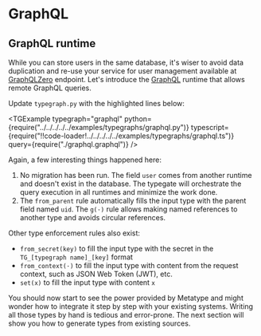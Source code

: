 
# GraphQL

## GraphQL runtime

While you can store users in the same database, it's wiser to avoid data duplication and re-use your service for user management available at [GraphQLZero](https://graphqlzero.almansi.me) endpoint. Let's introduce the [GraphQL](https://spec.graphql.org/October2021/) runtime that allows remote GraphQL queries.

Update `typegraph.py` with the highlighted lines below:

<TGExample
  typegraph="graphql"
  python={require("../../../../../examples/typegraphs/graphql.py")}
  typescript={require("!!code-loader!../../../../../examples/typegraphs/graphql.ts")}
  query={require("./graphql.graphql")}
/>

Again, a few interesting things happened here:

1. No migration has been run. The field `user` comes from another runtime and doesn't exist in the database. The typegate will orchestrate the query execution in all runtimes and minimize the work done.
2. The `from_parent` rule automatically fills the input type with the parent field named `uid`. The `g(·)` rule allows making named references to another type and avoids circular references.

Other type enforcement rules also exist:

- `from_secret(key)` to fill the input type with the secret in the `TG_[typegraph name]_[key]` format
- `from_context(·)` to fill the input type with content from the request context, such as JSON Web Token (JWT), etc.
- `set(x)` to fill the input type with content `x`

You should now start to see the power provided by Metatype and might wonder how to integrate it step by step with your existing systems. Writing all those types by hand is tedious and error-prone. The next section will show you how to generate types from existing sources.
